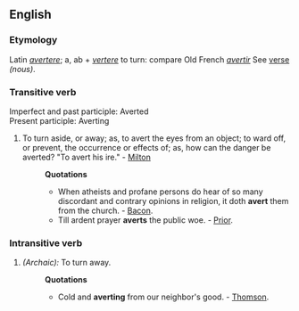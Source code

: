 ==English==

===Etymology===
Latin ''[[avertere]]''; a, ab + ''[[vertere]]'' to turn: compare Old French ''[[avertir]]'' See [[verse]] ''(nous)''.
===Transitive verb===
Imperfect and past participle: Averted<br>
Present participle: Averting
#To turn aside, or away; as, to avert the eyes from an object; to ward off, or prevent, the occurrence or effects of; as, how can the danger be averted? "To avert his ire." - [[Milton]]
#:'''Quotations'''
#:*When atheists and profane persons do hear of so many discordant and contrary opinions in religion, it doth '''avert''' them from the church. - [[Bacon]].
#:*Till ardent prayer '''averts''' the public woe. - [[Prior]].

===Intransitive verb ===
#''(Archaic):'' To turn away.
#:'''Quotations'''
#:*Cold and '''averting''' from our neighbor's good. - [[Thomson]].